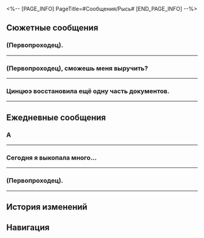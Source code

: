 <%-- [PAGE_INFO]
PageTitle=#Сообщения/Рысь#
[END_PAGE_INFO] --%>
{{Сообщение Инфобокс
|id          = 1110
|Изображение = Персонаж Рысь Иконка.png
|Тип         = Персонаж
|Отправитель = Рысь
|Описание    = Пользователь находится вне зоны действия сети
|Фракция     = Ярило-VI
}}

==Сюжетные сообщения==
===(Первопроходец).===
{{Сообщения
|условие_получения = 
|текст =
:'''Рысь:''' (Первопроходец).
:'''Рысь:''' Как ты там?
:{Выбор} Я ещё {{MC|ж=занята|м=занят}}.
::'''(Первопроходец):''' Я ещё {{MC|ж=занята|м=занят}}.
::'''(Первопроходец):''' Подожди.
:{Выбор} Уже бегу.
::'''(Первопроходец):''' Уже бегу.
::'''(Первопроходец):''' Почти на месте.
:'''Рысь:''' Я сейчас в музее.
:'''Рысь:''' И Пела здесь...
:'''Рысь:''' Приходи, когда освободишься.
}}
----

===(Первопроходец), сможешь меня выручить?===
{{Сообщения
|условие_получения = 
|текст =
:'''Рысь:''' (Первопроходец), сможешь меня выручить?
:'''Рысь:''' Отведи Луку в Комиссию по предсказаниям, пожалуйста.
:'''Рысь:''' Кажется, он не знает дорогу.
:{Выбор} Почему мне пишешь?
::'''(Первопроходец):''' Почему ты пишешь мне, а не Луке?
::'''Рысь:''' Возможно, сейчас он на соревновании.
::'''Рысь:''' Не хочу мешать.
::'''Рысь:''' Потому и пишу тебе.
::'''Рысь:''' Дело касается Игоря.
:{Выбор} Хорошо, но зачем?
::'''(Первопроходец):''' Хорошо, не вопрос. Но зачем ему являться в Комиссию по предсказаниям?
::'''Рысь:''' Дело касается Игоря.
::'''Рысь:''' Передашь ему?
:'''Рысь:''' В Комиссии по предсказаниям сказали, что наша подвеска из нефрита...
:'''Рысь:''' оказалась нефритовыми счётами. Ты точно знаешь о таких.
:'''Рысь:''' В них хранятся записи Игоря.
:'''Рысь:''' Лука наверняка заинтересуется.
:'''Рысь:''' Буду ждать тебя в Комиссии по предсказаниям.
}}
----

===Цинцюэ восстановила ещё одну часть документов.===
{{Сообщения
|условие_получения = 
|текст =
:'''Рысь:''' Цинцюэ восстановила ещё одну часть документов.
:'''Рысь:''' Приводи Луку.
:'''Рысь:''' Он должен увидеть их первым.
:{Выбор} Уже идём.
:'''(Первопроходец):''' Уже идём.
:'''Рысь:''' Мы подождём.
}}
----

==Ежедневные сообщения==
===А===
{{Сообщения
|условие_получения = 
|текст=
:'''Рысь:''' А
:{Выбор} А...
::'''(Первопроходец):''' А
:{Выбор} Что случилось?
::'''(Первопроходец):''' Что-то случилось?
:'''Рысь:''' Я
:'''Рысь:''' кажется
:'''Рысь:''' снова встретилась с пещерным человеком Белобога.
:{Выбор} Снова?
::'''(Первопроходец):''' Снова?
::'''(Первопроходец):''' Ты встречалась с ним раньше?
::'''(Первопроходец):''' [[File:Sticker PPG 07 Pom-Pom 07.png|80px]]
::'''Рысь:''' Да
::'''Рысь:''' Иногда я его вижу, но он быстро исчезает.
:{Выбор} Пещерный человек?
::'''(Первопроходец):''' Пещерный человек?
::'''(Первопроходец):''' Что это?
::'''(Первопроходец):''' [[File:Sticker PPG 07 Pom-Pom 07.png|80px]]
::'''Рысь:''' Чудовище из легенд.
::'''Рысь:''' Иногда я его вижу, но он быстро исчезает.
:{Выбор} Будь осторожнее, Рысь!
::'''(Первопроходец):''' Какой ужас!
::'''(Первопроходец):''' Будь осторожнее, Рысь!
::'''(Первопроходец):''' [[File:Sticker PPG 07 Pom-Pom 08.png|80px]]
::'''Рысь:''' Ничего страшного.
::'''Рысь:''' Я и раньше его видела, но он очень быстро исчез.
:'''Рысь:''' Ой, погоди.
:'''Рысь:''' Он вернулся, вернулся!
:'''Рысь:''' Я собираюсь его сфотографировать!
:{{Диалог|Предупреждение}} Файл «Синий_дикарь» отправлен
:{Выбор} И впрямь дикарь.
::'''(Первопроходец):''' Ого...
::'''(Первопроходец):''' Какой дикий!
::'''Рысь:''' Вот-вот!
::'''Рысь:''' Совсем непросто запечатлеть на фотографии чудовище из легенд.
::'''Рысь:''' Отправлю сестре.
::'''Рысь:''' Вдруг это вдохновит её на создание музыки.
::{Выбор} [[File:Sticker PPG 07 Pom-Pom 06.png|80px]]
::'''(Первопроходец):''' [[File:Sticker PPG 07 Pom-Pom 06.png|80px]]
::'''Рысь:''' Стой.
::'''Рысь:''' Если я это сделаю, она поймёт, что я опять ходила на Снежные поля.
::'''Рысь:''' Лучше не надо.
::'''Рысь:''' Сестра звонит.
:{Выбор} Это разве не Сампо?!
::'''(Первопроходец):''' Ого...
::'''(Первопроходец):''' Это разве не Сампо?!
::'''Рысь:''' ...
::'''Рысь:''' Ох
::'''Рысь:''' Отправлю брату.
::'''Рысь:''' Он точно сможет отличить пещерного человека от Сампо.
::{Выбор} [[File:Sticker PPG 07 Pom-Pom 06.png|80px]]
::'''(Первопроходец):''' [[File:Sticker PPG 07 Pom-Pom 06.png|80px]]
::'''Рысь:''' Стой.
::'''Рысь:''' Если я это сделаю, он поймёт, что я опять ходила на Снежные поля.
::'''Рысь:''' Лучше не надо.
::'''Рысь:''' Брат звонит.
:'''Рысь:''' Потом поговорим.
}}
----

===Сегодня я выкопала много...===
{{Сообщения
|условие_получения = 
|текст=
:'''Рысь:''' Сегодня я выкопала много снежного редиса и луковиц ледяных лилий.
:'''Рысь:''' Сварю в котелке!
:'''Рысь:''' Да!
:{Выбор} Снежный редис?
::'''(Первопроходец):''' Что такое снежный редис?
::'''Рысь:''' Это редис, который растёт только на Снежных полях.
::'''Рысь:''' Он красный и сладкий. Очень вкусный.
:{Выбор} Луковицы ледяных лилий?
::'''(Первопроходец):''' Что такое луковицы ледяных лилий?
::'''Рысь:''' Это луковицы лилий, которые растут только на Снежных полях.
::'''Рысь:''' Они белые и хрустящие. Очень вкусные.
:{Выбор} Ещё и сварить можно?
::'''(Первопроходец):''' Их можно сварить?
::'''(Первопроходец):''' Будут же одни овощи!
::'''Рысь:''' М-м
::'''Рысь:''' Конечно, у меня же есть котелок! А ещё сливки, измельчённое печенье и консервированная селёдка.
;(All choices lead to the following options)
:{Выбор} Не забудь сделать фото!
::'''(Первопроходец):''' Звучит очень вкусно.
::'''(Первопроходец):''' Не забудь сделать фото! И дать мне попробовать.
::'''(Первопроходец):''' [[File:Sticker PPG 07 Pom-Pom 06.png|80px]]
::'''Рысь:''' Конечно, я сфотографирую.
::'''Рысь:''' Но ты слишком далеко. Можешь просто смотреть, как я ем, и слюнки пускать.
::{Выбор} Ну как так...
:::'''(Первопроходец):''' Хнык...
:::'''(Первопроходец):''' Это уж слишком...
:::'''(Первопроходец):''' [[Файл:Пом-Пом Стикер 11.png|80px]]
:::'''Рысь:''' Ай
:::'''Рысь:''' ...
:::'''Рысь:''' Я же шучу...
:::'''Рысь:''' В следующий раз позовём сестру, брата и Пелу, все вместе поедим.
:::'''Рысь:''' Да... Давай.
::{Выбор} Это ты будешь слюнки пускать!
:::'''(Первопроходец):''' Нет! Это ты будешь слюнки пускать!
:::'''(Первопроходец):''' Я {{MC|ж=оставила|м=оставил}} 100 снежных мышей в твоём лагере, они съедят всю еду!
:::'''(Первопроходец):''' [[Файл:Пом-Пом Стикер 22.png|80px]]
:::'''Рысь:''' Что ты делаешьиорупкщш
:::'''Рысь:''' Хорошо, что ты этого не {{MC|ж=сделала|м=сделал}}, иначе...
:::'''Рысь:''' В животе урчит.
:::'''Рысь:''' Слышишь? Даже мой животик сердится.
:{Выбор} Я тоже хочу!
::'''(Первопроходец):''' Звучит очень вкусно.
::'''(Первопроходец):''' Со мной поделись!
::'''(Первопроходец):''' [[File:Sticker PPG 07 Pom-Pom 06.png|80px]]
::'''Рысь:''' Нет. Ты слишком далеко.
::'''Рысь:''' Можешь просто смотреть, как я ем, и слюнки пускать.
::{Выбор} Ну как так...
:::'''(Первопроходец):''' Хнык...
:::'''(Первопроходец):''' Это уж слишком...
:::'''(Первопроходец):''' [[Файл:Пом-Пом Стикер 11.png|80px]]
:::'''Рысь:''' Ай
:::'''Рысь:''' ...
:::'''Рысь:''' Я же шучу...
:::'''Рысь:''' В следующий раз позовём сестру, брата и Пелу, все вместе поедим.
:::'''Рысь:''' Да... Так и сделаем.
::{Выбор} Это ты будешь слюнки пускать!
:::'''(Первопроходец):''' Нет! Это ты будешь слюнки пускать!
:::'''(Первопроходец):''' Я {{MC|ж=оставила|м=оставил}} 100 снежных мышей в твоём лагере, они съедят всю еду!
:::'''(Первопроходец):''' [[Файл:Пом-Пом Стикер 22.png|80px]]
:::'''Рысь:''' Что ты делаешьиорупкщш
:::'''Рысь:''' Хорошо, что ты этого не {{MC|ж=сделала|м=сделал}}, иначе...
:::'''Рысь:''' В животе урчит.
:::'''Рысь:''' Слышишь? Даже мой животик сердится.
}}
----

===(Первопроходец).===
{{Сообщения
|условие_получения = 
|текст=
:'''Рысь:''' (Первопроходец).
:'''Рысь:''' Придёшь на следующий фестиваль?
:{Выбор} Какой фестиваль?
::'''(Первопроходец):''' Фестиваль?
::'''(Первопроходец):''' Ты о чём?
::'''(Первопроходец):''' [[File:Sticker PPG 07 Pom-Pom 07.png|80px]]
::'''Рысь:''' Фестиваль фанатов «Приключений в Снежной стране».
::'''Рысь:''' Так ты не в курсе?
::'''Рысь:''' Тогда приходи и повеселись. Ищи нас у стойки Пелы.
:{Выбор} «Приключения»?!
::'''(Первопроходец):''' Это же легендарный...
::'''(Первопроходец):''' Фестиваль фанатов «Приключений в Снежной стране»?!
::'''(Первопроходец):''' [[File:Sticker PPG 07 Pom-Pom 08.png|80px]]
::'''Рысь:''' Да, он самый.
::'''Рысь:''' Похоже, ты придёшь.
::'''Рысь:''' Ищи нас у стойки Пелы.
::'''Рысь:''' В общем, мне нужна твоя помощь.
::'''Рысь:''' Я соберу всё, что купила на предыдущих фестивалях, и стоящие штуки отдам тебе.
::'''Рысь:''' Будь {{MC|ж=готова|м=готов}} испытать мощь «Приключений»! Ха-ха-ха-ха
;(All choices lead to the following options)
:{Выбор} И Пела?
::'''(Первопроходец):''' Пела тоже идёт?
::'''Рысь:''' Конечно. Она один из самых популярных авторов фанфиков.
::'''Рысь:''' Правда, никто не знает её настоящую личность.
:{Выбор} Стойка?
::'''(Первопроходец):''' Что такое стойка?
::'''Рысь:''' Мы там покупаем работы любимых авторов.
::'''Рысь:''' Только вот официальное продолжение там не купить...
:{Выбор} Я не {{MC|ж=фанатка|м=фанат}}...
::'''(Первопроходец):''' Но я не {{MC|ж=фанатка|м=фанат}}.
::'''Рысь:''' Ой, ты не {{MC|ж=читала|м=читал}}?
::'''Рысь:''' Когда прочтёшь, сразу влюбишься.
::'''Рысь:''' Книга хорошая. Я серьёзно.
:'''Рысь:''' В общем, мне нужна твоя помощь.
:'''Рысь:''' Я соберу всё, что купила на предыдущих фестивалях, и стоящие штуки отдам тебе.
:'''Рысь:''' Будь {{MC|ж=готова|м=готов}} испытать мощь «Приключений»! Ха-ха-ха-ха
}}
----

==История изменений==
{{История изменений|2.7}}

==Навигация==
{{Сообщения Навбокс}}